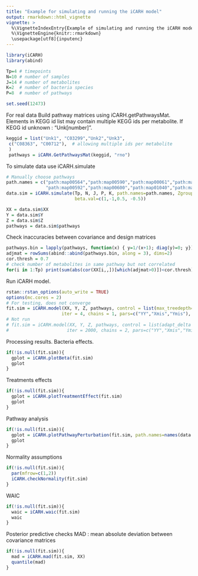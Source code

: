 ```yaml
---
title: "Example for simulating and running the iCARH model"
output: rmarkdown::html_vignette
vignette: >
  %\VignetteIndexEntry{Example of simulating and running the iCARH model}
  %\VignetteEngine{knitr::rmarkdown}
  \usepackage[utf8]{inputenc}
---
```


```r
library(iCARH)
library(abind)

Tp=4 # timepoints
N=10 # number of samples
J=14 # number of metabolites
K=2  # number of bacteria species
P=8  # number of pathways

set.seed(12473)
```

 For real data
 Build pathway matrices using iCARH.getPathwaysMat. Elements in KEGG id list may contain multiple KEGG ids per metabolite. If KEGG id unknown : "Unk[number]".

```r
keggid = list("Unk1", "C03299","Unk2","Unk3",
 c("C08363", "C00712"),  # allowing multiple ids per metabolite
 )
 pathways = iCARH.GetPathwaysMat(keggid, "rno")
```

To simulate data use iCARH.simulate


```r
# Manually choose pathways
path.names = c("path:map00564","path:map00590","path:map00061","path:map00591",
               "path:map00592","path:map00600","path:map01040","path:map00563")
data.sim = iCARH.simulate(Tp, N, J, P, K, path.names=path.names, Zgroupeff=c(0,4),
                          beta.val=c(1,-1,0.5, -0.5))

XX = data.sim$XX
Y = data.sim$Y
Z = data.sim$Z
pathways = data.sim$pathways
```

Check inaccuracies between covariance and design matrices

```r
pathways.bin = lapply(pathways, function(x) { y=1/(x+1); diag(y)=0; y})
adjmat = rowSums(abind::abind(pathways.bin, along = 3), dims=2)
cor.thresh = 0.7
# check number of metabolites in same pathway but not correlated
for(i in 1:Tp) print(sum(abs(cor(XX[i,,])[which(adjmat>0)])<cor.thresh))
```

Run iCARH model.

```r
rstan::rstan_options(auto_write = TRUE)
options(mc.cores = 2)
# For testing, does not converge
fit.sim = iCARH.model(XX, Y, Z, pathways, control = list(max_treedepth=8),
                     iter = 4, chains = 1, pars=c("YY","Xmis","Ymis"), include=F)
# Not run
# fit.sim = iCARH.model(XX, Y, Z, pathways, control = list(adapt_delta = 0.99, max_treedepth=10),
#                      iter = 2000, chains = 2, pars=c("YY","Xmis","Ymis"), include=F)
```

Processing results.
Bacteria effects.

```r
if(!is.null(fit.sim)){
  gplot = iCARH.plotBeta(fit.sim)
  gplot
}
```
Treatments effects

```r
if(!is.null(fit.sim)){
  gplot = iCARH.plotTreatmentEffect(fit.sim)
  gplot
}
```

Pathway analysis

```r
if(!is.null(fit.sim)){
  gplot = iCARH.plotPathwayPerturbation(fit.sim, path.names=names(data.sim$pathways))
  gplot
}
```
Normality assumptions

```r
if(!is.null(fit.sim)){
  par(mfrow=c(1,2))
  iCARH.checkNormality(fit.sim)
}
```

WAIC

```r
if(!is.null(fit.sim)){
  waic = iCARH.waic(fit.sim)
  waic
}
```

Posterior predictive checks
MAD : mean absolute deviation between covariance matrices

```r
if(!is.null(fit.sim)){
  mad = iCARH.mad(fit.sim, XX)
  quantile(mad)
}
```








